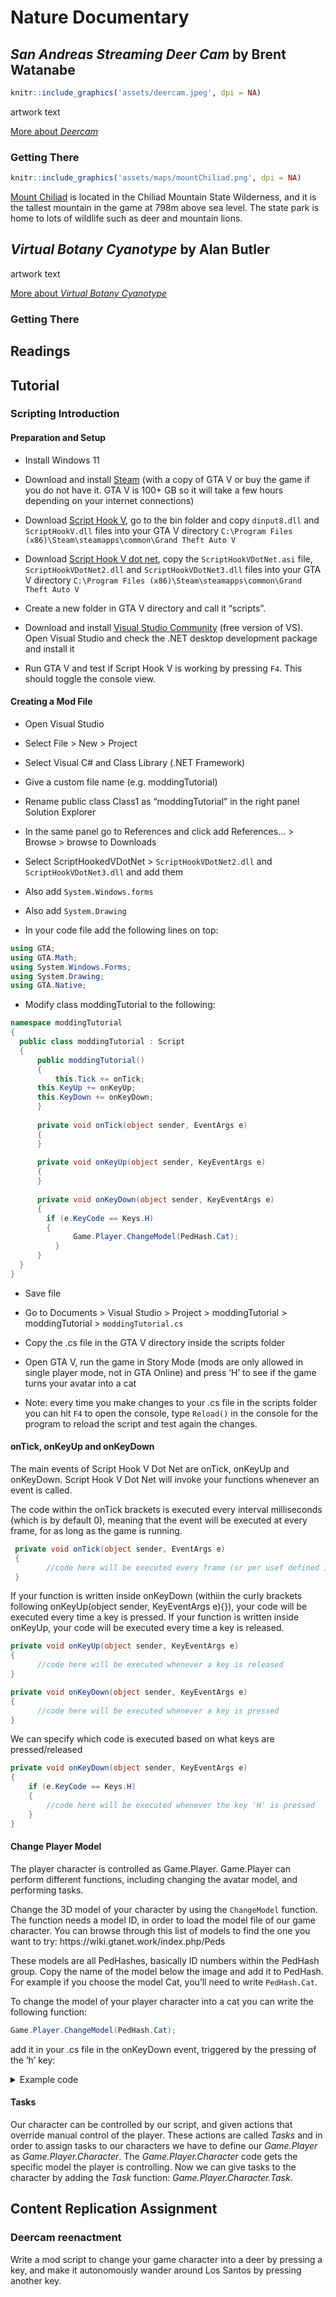 # Nature Documentary

## _San Andreas Streaming Deer Cam_ by Brent Watanabe {-}
```r
knitr::include_graphics('assets/deercam.jpeg', dpi = NA)
```
artwork text

[More about _Deercam_](https://bwatanabe.com/GTA_V_WanderingDeer.html)

### Getting There {-}
```r
knitr::include_graphics('assets/maps/mountChiliad.png', dpi = NA)
```
[Mount Chiliad](https://grandtheftdata.com/landmarks/#86.534,6158.577,4,atlas,name=mount_chiliad,Mount_Chiliad) is located in the Chiliad Mountain State Wilderness, and it is the tallest mountain in the game at 798m above sea level. The state park is home to lots of wildlife such as deer and mountain lions.


## _Virtual Botany Cyanotype_ by Alan Butler {-}

artwork text

[More about _Virtual Botany Cyanotype_](http://www.alanbutler.info/virtual-botany-cyanotypes)

### Getting There {-}


## Readings {-}

## Tutorial {-}

### Scripting Introduction {-} 

#### Preparation and Setup {-}

+ Install Windows 11

+ Download and install [Steam](https://store.steampowered.com/about/) (with a copy of GTA V or buy the game if you do not have it. GTA V is 100+ GB so it will take a few hours depending on your internet connections)

+ Download [Script Hook V](https://store.steampowered.com/about/), go to the bin folder and copy ```dinput8.dll``` and ```ScriptHookV.dll``` files into your GTA V directory ```C:\Program Files (x86)\Steam\steamapps\common\Grand Theft Auto V```

+ Download [Script Hook V dot net](https://store.steampowered.com/about/), copy the ```ScriptHookVDotNet.asi``` file, ```ScriptHookVDotNet2.dll``` and ```ScriptHookVDotNet3.dll``` files into your GTA V directory ```C:\Program Files (x86)\Steam\steamapps\common\Grand Theft Auto V```

+ Create a new folder in GTA V directory and call it “scripts”.

+ Download and install [Visual Studio Community](https://store.steampowered.com/about/) (free version of VS). Open Visual Studio and check the .NET desktop development package and install it

+ Run GTA V and test if Script Hook V is working by pressing ```F4```. This should toggle the console view.


#### Creating a Mod File {-}

+ Open Visual Studio

+ Select File > New > Project

+ Select Visual C# and Class Library (.NET Framework)

+ Give a custom file name (e.g. moddingTutorial)

+ Rename public class Class1 as “moddingTutorial” in the right panel Solution Explorer

+ In the same panel go to References and click add References… > Browse > browse to Downloads 

+ Select ScriptHookedVDotNet > ```ScriptHookVDotNet2.dll``` and ```ScriptHookVDotNet3.dll``` and add them

+ Also add ```System.Windows.forms```

+ Also add ```System.Drawing```

+ In your code file add the following lines on top:
```cs
using GTA;
using GTA.Math;
using System.Windows.Forms;
using System.Drawing;
using GTA.Native;
```

+ Modify class moddingTutorial to the following:
```cs
namespace moddingTutorial
{
  public class moddingTutorial : Script
  {
	  public moddingTutorial()
	  {
		  this.Tick += onTick;
      this.KeyUp += onKeyUp;
      this.KeyDown += onKeyDown;
	  }
	
	  private void onTick(object sender, EventArgs e)
	  {
	  }
	
	  private void onKeyUp(object sender, KeyEventArgs e)
	  {
	  }
 
	  private void onKeyDown(object sender, KeyEventArgs e)
	  {
	  	if (e.KeyCode == Keys.H)
	  	{
			  Game.Player.ChangeModel(PedHash.Cat); 
		  }
	  } 
  }
}
```

+ Save file

+ Go to Documents > Visual Studio > Project > moddingTutorial > moddingTutorial > ```moddingTutorial.cs```

+ Copy the .cs file in the GTA V directory inside the scripts folder

+ Open GTA V, run the game in Story Mode (mods are only allowed in single player mode, not in GTA Online) and press ‘H’ to see if the game turns your avatar into a cat

+ Note: every time you make changes to your .cs file in the scripts folder you can hit ```F4``` to open the console, type ```Reload()``` in the console for the program to reload the script and test again the changes.

#### onTick, onKeyUp and onKeyDown
The main events of Script Hook V Dot Net are onTick, onKeyUp and onKeyDown. Script Hook V Dot Net will invoke your functions whenever an event is called.

The code within the onTick brackets is executed every interval milliseconds (which is by default 0), meaning that the event will be executed at every frame, for as long as the game is running.

```cs
 private void onTick(object sender, EventArgs e)
 {
      	//code here will be executed every frame (or per usef defined interval)
 }
```

If your function is written inside onKeyDown (withiin the curly brackets following onKeyUp(object sender, KeyEventArgs e){}), your code will be executed every time a key is pressed. If your function is written inside onKeyUp, your code will be executed every time a key is released.

```cs
private void onKeyUp(object sender, KeyEventArgs e)
{
      //code here will be executed whenever a key is released
}

private void onKeyDown(object sender, KeyEventArgs e)
{
      //code here will be executed whenever a key is pressed
} 
```

We can specify which code is executed based on what keys are pressed/released

```cs
private void onKeyDown(object sender, KeyEventArgs e)
{
	if (e.KeyCode == Keys.H)
	{
		//code here will be executed whenever the key 'H' is pressed 
	}
} 
```



#### Change Player Model {-}

The player character is controlled as Game.Player. Game.Player can perform different functions, including changing the avatar model, and performing tasks.

Change the 3D model of your character by using the ```ChangeModel``` function.
The function needs a model ID, in order to load the model file of our game character.
You can browse through this list of models to find the one you want to try:  https://wiki.gtanet.work/index.php/Peds  

These models are all PedHashes, basically ID numbers within the PedHash group. Copy the name of the model below the image and add it to PedHash.
For example if you choose the model Cat, you’ll need to write ```PedHash.Cat```.

To change the model of your player character into a cat you can write the following function:
```cs
Game.Player.ChangeModel(PedHash.Cat);
```
add it in your .cs file in the onKeyDown event, triggered by the pressing of the 'h' key:

<details>
  <summary>Example code</summary>

```cs
using System;
using System.Collections.Generic;
using System.Linq;
using System.Text;
using System.Threading.Tasks;
 
using GTA;
using GTA.Math;
using System.Windows.Forms;
using System.Drawing;
using GTA.Native;
 
 
namespace moddingTutorial
{
    public class moddingTutorial : Script
    {
		public moddingTutorial()
		{
			this.Tick += onTick;
			this.KeyUp += onKeyUp;
			this.KeyDown += onKeyDown;
		}
 
		private void onTick(object sender, EventArgs e) //this function gets executed continuously 
		{
		}
 
		private void onKeyUp(object sender, KeyEventArgs e)//everything inside here is executed only when we release a key
		{
		}
 
		private void onKeyDown(object sender, KeyEventArgs e) //everything inside here is executed only when we press a key
		{
			//when pressing 'H'
			if(e.KeyCode == Keys.H)
			{
				//change player char into a different model
				Game.Player.ChangeModel(PedHash.Cat); 
			}
		}
	}
}

```
</details>


#### Tasks {-}

Our character can be controlled by our script, and given actions that override manual control of the player. These actions are called _Tasks_ and in order to assign tasks to our characters we have to define our _Game.Player_ as _Game.Player.Character_. The _Game.Player.Character_ code gets the specific model the player is controlling.
Now we can give tasks to the character by adding the _Task_ function: _Game.Player.Character.Task_.

## Content Replication Assignment {-}

### Deercam reenactment {-}

Write a mod script to change your game character into a deer by pressing a key, and make it autonomously wander around Los Santos by pressing another key.

